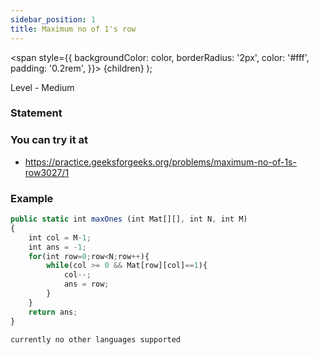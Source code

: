 ```yaml
---
sidebar_position: 1
title: Maximum no of 1's row
---
```



  <span
    style={{
      backgroundColor: color,
      borderRadius: '2px',
      color: '#fff',
      padding: '0.2rem',
    }}>
    {children}
  </span>
);

Level - <Highlight color="#fece2f">Medium</Highlight>

### Statement

>

### You can try it at

- https://practice.geeksforgeeks.org/problems/maximum-no-of-1s-row3027/1

### Example

<Tabs>
<TabItem value="java" label="Java">

```js
public static int maxOnes (int Mat[][], int N, int M)
{
    int col = M-1;
    int ans = -1;
    for(int row=0;row<N;row++){
        while(col >= 0 && Mat[row][col]==1){
            col--;
            ans = row;
        }
    }
    return ans;
}

```

</TabItem>

<TabItem value="other" label="Other">

```
currently no other languages supported
```

</TabItem>

</Tabs>